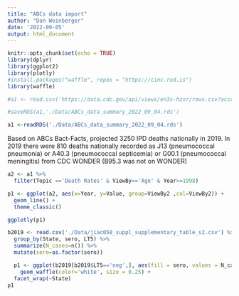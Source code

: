 ```yaml
---
title: "ABCs data import"
author: "Dan Weinberger"
date: '2022-09-05'
output: html_document
---
```


```r
knitr::opts_chunk$set(echo = TRUE)
library(dplyr)
library(ggplot2)
library(plotly)
#install.packages("waffle", repos = "https://cinc.rud.is") 
library(waffle)
```
```r
#a1 <- read.csv('https://data.cdc.gov/api/views/en3s-hzsr/rows.csv?accessType=DOWNLOAD')

#saveRDS(a1,'./Data/ABCs_data_summary_2022_09_04.rds')

a1 <-readRDS('./Data/ABCs_data_summary_2022_09_04.rds')
```

Based on ABCs Bact-Facts, projected 3250 IPD deaths nationally in 2019. In 2019 there were 810 deaths nationally recorded as J13 (pneumococcal pneumonia) or A40.3 (pneumococcal septicemia) or G00.1 (pneumococcal meningitis) from CDC WONDER (B95.3 was not on WONDER)

```r
a2 <- a1 %>%
  filter(Topic =='Death Rates' & ViewBy=='Age' & Year>=1998)

p1 <- ggplot(a2, aes(x=Year, y=Value, group=ViewBy2 ,col=ViewBy2)) +
  geom_line() +
  theme_classic()

ggplotly(p1)
```

```r
b2019 <- read.csv('./Data/jiac058_suppl_supplementary_table_s2.csv') %>%
  group_by(State, sero, LT5) %>%
  summarize(N_cases=n()) %>%
  mutate(sero=as.factor(sero))
```

```r
  p1 <- ggplot(b2019[b2019$LT5=='neg',], aes(fill = sero, values = N_cases)) +
    geom_waffle(color='white', size = 0.25) +
  facet_wrap(~State)
p1
```


